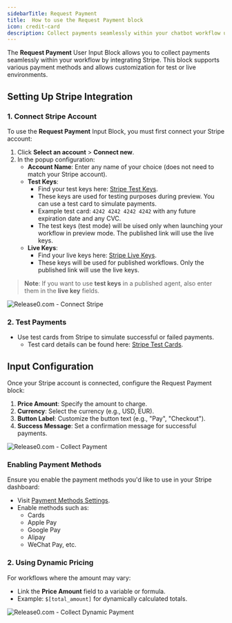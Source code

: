 ```yaml
---
sidebarTitle: Request Payment
title:  How to use the Request Payment block
icon: credit-card
description: Collect payments seamlessly within your chatbot workflow using Stripe integration. This guide covers setup, configuration, and dynamic pricing options.
---
```


The **Request Payment** User Input Block allows you to collect payments seamlessly within your workflow by integrating Stripe. This block supports various payment methods and allows customization for test or live environments.

## Setting Up Stripe Integration

### **1. Connect Stripe Account**
To use the **Request Payment** Input Block, you must first connect your Stripe account:
1. Click **Select an account** > **Connect new**.
2. In the popup configuration:
   - **Account Name**: Enter any name of your choice (does not need to match your Stripe account).
   - **Test Keys**:
     - Find your test keys here: [Stripe Test Keys](https://dashboard.stripe.com/test/apikeys).
     - These keys are used for testing purposes during preview. You can use a test card to simulate payments.
     - Example test card: `4242 4242 4242 4242` with any future expiration date and any CVC.
     - The test keys (test mode) will be uised only when launching your workflow in preview mode. The published link will use the live keys.
   - **Live Keys**:
     - Find your live keys here: [Stripe Live Keys](https://dashboard.stripe.com/apikeys).
     - These keys will be used for published workflows. Only the published link will use the live keys.
   
   
> **Note**: If you want to use **test keys** in a published agent, also enter them in the **live key** fields.


<Frame style={{ maxWidth: '400px' }}>
  <img src="/images/blocks/inputs/connect-stripe.png" alt="Release0.com - Connect Stripe" />
</Frame>

### **2. Test Payments**
- Use test cards from Stripe to simulate successful or failed payments. 
  - Test card details can be found here: [Stripe Test Cards](https://docs.stripe.com/testing?testing-method=card-numbers#cards).


## Input Configuration

Once your Stripe account is connected, configure the Request Payment block:
1. **Price Amount**: Specify the amount to charge.
2. **Currency**: Select the currency (e.g., USD, EUR).
3. **Button Label**: Customize the button text (e.g., "Pay", "Checkout").
4. **Success Message**: Set a confirmation message for successful payments.

<Frame style={{ maxWidth: '600px' }}>
  <img src="/images/blocks/inputs/collect-payment.png" alt="Release0.com - Collect Payment" />
</Frame>


### Enabling Payment Methods
Ensure you enable the payment methods you'd like to use in your Stripe dashboard:
- Visit [Payment Methods Settings](https://dashboard.stripe.com/settings/payment_methods).
- Enable methods such as:
  - Cards
  - Apple Pay
  - Google Pay
  - Alipay
  - WeChat Pay, etc.

### **2. Using Dynamic Pricing**
For workflows where the amount may vary:
- Link the **Price Amount** field to a variable or formula.
- Example: `$[total_amount]` for dynamically calculated totals.

<Frame style={{ maxWidth: '600px' }}>
  <img src="/images/blocks/inputs/dynamic-price.png" alt="Release0.com - Collect Dynamic Payment" />
</Frame>